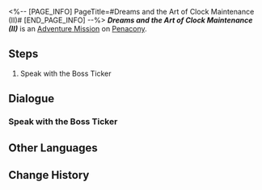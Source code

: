 <%-- [PAGE_INFO]
PageTitle=#Dreams and the Art of Clock Maintenance (II)#
[END_PAGE_INFO] --%>
{{Stub|Dialogue.}}
{{Mission Infobox
|id            = 4015503
|title         = 
|image         = <!--Mission Dreams and the Art of Clock Maintenance (II).png-->
|type          = Adventure
|event_name    = 
|chapter       = 
|requirements  = [[Trailblaze Mission]] ''[[Unconquered]]'' completed
|summary       = <!--official mission summary from Fate's Atlas-->
|characters    = Trailblazer
|startLocation = [[Penacony]] - [[(The Radiant Feldspar/The Trailblaze's Stern/The Tatalov/The Soaring Clock Hand)]]
|world         = Penacony
|area          = (The Radiant Feldspar/The Trailblaze's Stern/The Tatalov/The Soaring Clock Hand)
|prev          = 
|next          = 
|rewards       = Credit*5,000
}}
'''''Dreams and the Art of Clock Maintenance (II)''''' is an [[Adventure Mission]] on [[Penacony]].

==Steps==
# Speak with the Boss Ticker

<!--
==Gameplay Notes==

--><!--
==Trial Character==

-->
==Dialogue==
{{Stub Dialogue}}
{{Dialogue End}}

===Speak with the Boss Ticker===
{{Mission Description|type=adventure|location=(The Radiant Feldspar/The Trailblaze's Stern/The Tatalov/The Soaring Clock Hand)|update|You met several Tickers who self-proclaimed to be the Formidable Four. After fixing them, you receive a strange text message. Life isn't a late-night or even teen drama, so you're utterly baffled. However, why not check out the "secret room" with the "hidden gift"? Who knows, maybe you really are the main character?}}
{{Dialogue Start}}
:{{tx}}
{{Dialogue End}}

==Other Languages==
{{Other Languages
|en   = Dreams and the Art of Clock Maintenance (II)
|zhs  = 梦与钟表维修艺术•二
|zht  = 夢與鐘錶維修藝術•二
|ja   = 夢と時計修理芸術・2
|ko   = 꿈, 그리고 시계 수리의 예술•2
|es   = Los sueños y el arte de reparar relojes&nbsp;II
|fr   = Les rêves et l'art de l'horlogerie (II)
|ru   = Грёзы и искусство починки часов II
|th   = ความฝันและศิลปะแห่งการซ่อมแซมนาฬิกา 2
|vi   = Giấc Mơ Và Nghệ Thuật Sửa Đồng Hồ 2
|de   = Träume und die Kunst der Uhrenwartung (II)
|id   = Seni Memperbaiki Mimpi dan Jam (II)
|pt   = Sonhos e a Arte da Manutenção de Relógios (II)
}}

==Change History==
{{Change History|2.3}}
